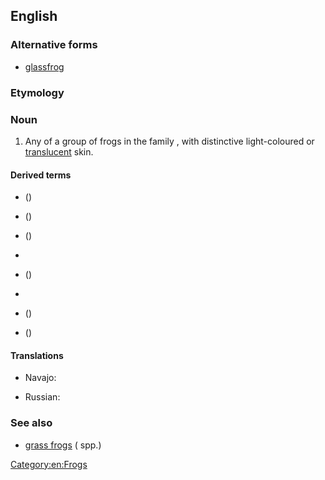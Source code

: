 ==English==
{{wikipedia}}

===Alternative forms===
* [[glassfrog]]

===Etymology===
{{rfe|en}}

===Noun===
{{en-noun}}

# Any of a group of frogs in the family {{taxlink|Centrolenidae|family|ver=190916}}, with distinctive light-coloured or [[translucent]] skin.

====Derived terms====
* {{vern|bare-hearted glass frog}} ({{taxlink|Hyalinobatrachium colymbiphyllum|species|ver=190916}})
* {{vern|cricket glass frog}} ({{taxlink|Hyalinobatrachium colymbiphyllum|species|ver=190916}})
* {{vern|Fleischmann's glass frog}} ({{taxlink|Hyalinobatrachium fleischmanni|species|ver=190916}})
* {{l|en|Mashpi glass frog}}
* {{vern|northern glass frog}} ({{taxlink|Hyalinobatrachium fleischmanni|species|ver=190916}})
* {{l|en|Nouns' glass frog}}
* {{vern|plantation glass frog}} ({{taxlink|Hyalinobatrachium colymbiphyllum|species|ver=190916}})
* {{vern|Tandayapa giant glass frog}} ({{taxlink|Centrolene scirtetes|species|ver=190916}})

====Translations====
{{trans-top|frog}}
* Navajo: {{t|nv|chʼał niłtólí}}
{{trans-mid}}
* Russian: {{t|ru|стекля́нная лягу́шка|f}}
{{trans-bottom}}

===See also===
* [[grass frog]]s ({{taxlink|Ptychadena|genus|ver=190916}} spp.)

[[Category:en:Frogs]]